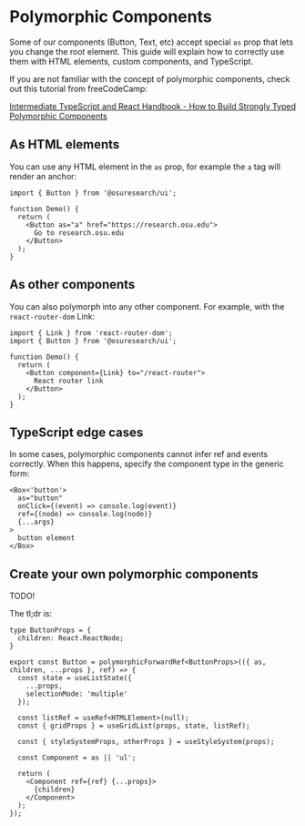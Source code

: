 
<Meta title="Getting Started / Polymorphic Components" />

# Polymorphic Components

Some of our components (Button, Text, etc) accept special `as` prop that lets you
change the root element. This guide will explain how to correctly use them
with HTML elements, custom components, and TypeScript.

If you are not familiar with the concept of polymorphic components, check out this tutorial from freeCodeCamp:

[Intermediate TypeScript and React Handbook - How to Build Strongly Typed Polymorphic Components](https://www.freecodecamp.org/news/build-strongly-typed-polymorphic-components-with-react-and-typescript/)

## As HTML elements

You can use any HTML element in the `as` prop, for example the `a` tag will render an anchor:

```tsx
import { Button } from '@osuresearch/ui';

function Demo() {
  return (
    <Button as="a" href="https://research.osu.edu">
      Go to research.osu.edu
    </Button>
  );
}
```

## As other components

You can also polymorph into any other component. For example, with the `react-router-dom` Link:

```tsx
import { Link } from 'react-router-dom';
import { Button } from '@osuresearch/ui';

function Demo() {
  return (
    <Button component={Link} to="/react-router">
      React router link
    </Button>
  );
}
```

## TypeScript edge cases

In some cases, polymorphic components cannot infer ref and events correctly. When this happens, specify the component type in the generic form:

```tsx
<Box<'button'>
  as="button"
  onClick={(event) => console.log(event)}
  ref={(node) => console.log(node)}
  {...args}
>
  button element
</Box>
```

## Create your own polymorphic components

TODO!

The tl;dr is:

```tsx
type ButtonProps = {
  children: React.ReactNode;
}

export const Button = polymorphicForwardRef<ButtonProps>(({ as, children, ...props }, ref) => {
  const state = useListState({
    ...props,
    selectionMode: 'multiple'
  });

  const listRef = useRef<HTMLElement>(null);
  const { gridProps } = useGridList(props, state, listRef);

  const { styleSystemProps, otherProps } = useStyleSystem(props);

  const Component = as || 'ul';

  return (
    <Component ref={ref} {...props}>
      {children}
    </Component>
  );
});
```
